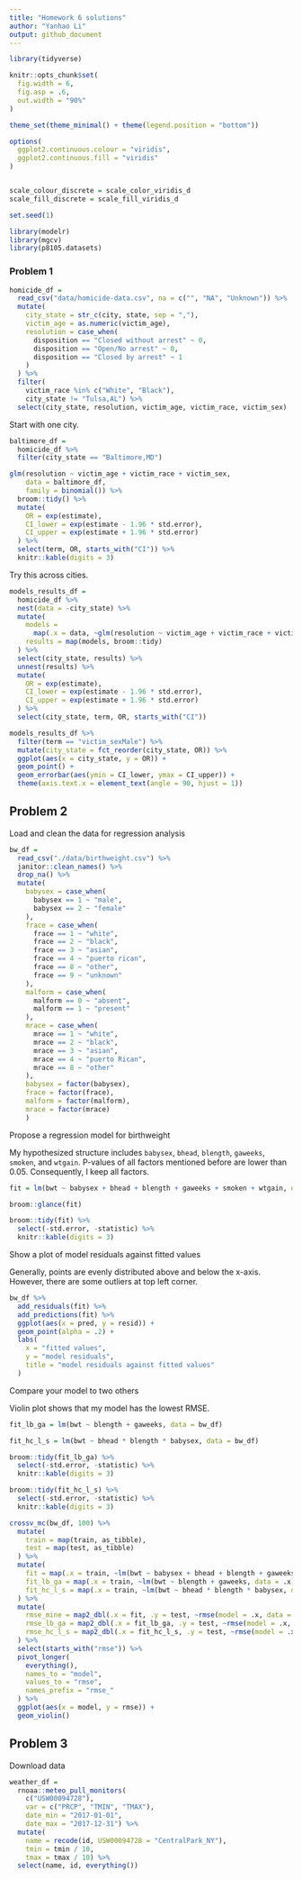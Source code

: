 ```yaml
---
title: "Homework 6 solutions"
author: "Yanhao Li"
output: github_document
---
```


```r
library(tidyverse)

knitr::opts_chunk$set(
  fig.width = 6,
  fig.asp = .6,
  out.width = "90%"
)

theme_set(theme_minimal() + theme(legend.position = "bottom"))

options(
  ggplot2.continuous.colour = "viridis",
  ggplot2.continuous.fill = "viridis"
)


scale_colour_discrete = scale_color_viridis_d
scale_fill_discrete = scale_fill_viridis_d

set.seed(1)
```

```r
library(modelr)
library(mgcv)
library(p8105.datasets)
```


### Problem 1

```r
homicide_df = 
  read_csv("data/homicide-data.csv", na = c("", "NA", "Unknown")) %>% 
  mutate(
    city_state = str_c(city, state, sep = ","),
    victim_age = as.numeric(victim_age),
    resolution = case_when(
      disposition == "Closed without arrest" ~ 0,
      disposition == "Open/No arrest" ~ 0,
      disposition == "Closed by arrest" ~ 1
    )
  ) %>% 
  filter(
    victim_race %in% c("White", "Black"),
    city_state != "Tulsa,AL") %>% 
  select(city_state, resolution, victim_age, victim_race, victim_sex)
```

Start with one city.

```r
baltimore_df =
  homicide_df %>% 
  filter(city_state == "Baltimore,MD")

glm(resolution ~ victim_age + victim_race + victim_sex, 
    data = baltimore_df,
    family = binomial()) %>% 
  broom::tidy() %>% 
  mutate(
    OR = exp(estimate),
    CI_lower = exp(estimate - 1.96 * std.error),
    CI_upper = exp(estimate + 1.96 * std.error)
  ) %>% 
  select(term, OR, starts_with("CI")) %>% 
  knitr::kable(digits = 3)
```

Try this across cities.

```r
models_results_df = 
  homicide_df %>% 
  nest(data = -city_state) %>% 
  mutate(
    models = 
      map(.x = data, ~glm(resolution ~ victim_age + victim_race + victim_sex, data = .x, family = binomial())),
    results = map(models, broom::tidy)
  ) %>% 
  select(city_state, results) %>% 
  unnest(results) %>% 
  mutate(
    OR = exp(estimate),
    CI_lower = exp(estimate - 1.96 * std.error),
    CI_upper = exp(estimate + 1.96 * std.error)
  ) %>% 
  select(city_state, term, OR, starts_with("CI")) 
```

```r
models_results_df %>% 
  filter(term == "victim_sexMale") %>% 
  mutate(city_state = fct_reorder(city_state, OR)) %>% 
  ggplot(aes(x = city_state, y = OR)) + 
  geom_point() + 
  geom_errorbar(aes(ymin = CI_lower, ymax = CI_upper)) + 
  theme(axis.text.x = element_text(angle = 90, hjust = 1))
```

## Problem 2

Load and clean the data for regression analysis

```r
bw_df = 
  read_csv("./data/birthweight.csv") %>% 
  janitor::clean_names() %>% 
  drop_na() %>% 
  mutate(
    babysex = case_when(
      babysex == 1 ~ "male",
      babysex == 2 ~ "female"
    ),
    frace = case_when(
      frace == 1 ~ "white",
      frace == 2 ~ "black",
      frace == 3 ~ "asian",
      frace == 4 ~ "puerto rican",
      frace == 8 ~ "other",
      frace == 9 ~ "unknown"
    ),
    malform = case_when(
      malform == 0 ~ "absent",
      malform == 1 ~ "present"
    ),
    mrace = case_when(
      mrace == 1 ~ "white",
      mrace == 2 ~ "black",
      mrace == 3 ~ "asian",
      mrace == 4 ~ "puerto Rican",
      mrace == 8 ~ "other"
    ),
    babysex = factor(babysex),
    frace = factor(frace),
    malform = factor(malform),
    mrace = factor(mrace)
    )
```

Propose a regression model for birthweight

My hypothesized structure includes `babysex`, `bhead`, `blength`, `gaweeks`, `smoken`, and `wtgain`. P-values of all factors mentioned before are lower than 0.05. Consequently, I keep all factors. 

```r
fit = lm(bwt ~ babysex + bhead + blength + gaweeks + smoken + wtgain, data = bw_df)

broom::glance(fit)

broom::tidy(fit) %>% 
  select(-std.error, -statistic) %>% 
  knitr::kable(digits = 3)
```

Show a plot of model residuals against fitted values

Generally, points are evenly distributed above and below the x-axis. However, there are some outliers at top left corner. 

```r
bw_df %>% 
  add_residuals(fit) %>%
  add_predictions(fit) %>%
  ggplot(aes(x = pred, y = resid)) +
  geom_point(alpha = .2) +
  labs(
    x = "fitted values",
    y = "model residuals",
    title = "model residuals against fitted values"
  )
```

Compare your model to two others

Violin plot shows that my model has the lowest RMSE.

```r
fit_lb_ga = lm(bwt ~ blength + gaweeks, data = bw_df)

fit_hc_l_s = lm(bwt ~ bhead * blength * babysex, data = bw_df)

broom::tidy(fit_lb_ga) %>% 
  select(-std.error, -statistic) %>% 
  knitr::kable(digits = 3)

broom::tidy(fit_hc_l_s) %>% 
  select(-std.error, -statistic) %>% 
  knitr::kable(digits = 3)

crossv_mc(bw_df, 100) %>% 
  mutate(
    train = map(train, as_tibble),
    test = map(test, as_tibble)
  ) %>% 
  mutate(
    fit = map(.x = train, ~lm(bwt ~ babysex + bhead + blength + gaweeks + smoken + wtgain, data = .x)),
    fit_lb_ga = map(.x = train, ~lm(bwt ~ blength + gaweeks, data = .x)),
    fit_hc_l_s = map(.x = train, ~lm(bwt ~ bhead * blength * babysex, data = .x))
  ) %>% 
  mutate(
    rmse_mine = map2_dbl(.x = fit, .y = test, ~rmse(model = .x, data = .y)),
    rmse_lb_ga = map2_dbl(.x = fit_lb_ga, .y = test, ~rmse(model = .x, data = .y)),
    rmse_hc_l_s = map2_dbl(.x = fit_hc_l_s, .y = test, ~rmse(model = .x, data = .y))
  ) %>% 
  select(starts_with("rmse")) %>% 
  pivot_longer(
    everything(),
    names_to = "model",
    values_to = "rmse",
    names_prefix = "rmse_"
  ) %>% 
  ggplot(aes(x = model, y = rmse)) +
  geom_violin()
```

## Problem 3

Download data

```r
weather_df = 
  rnoaa::meteo_pull_monitors(
    c("USW00094728"),
    var = c("PRCP", "TMIN", "TMAX"), 
    date_min = "2017-01-01",
    date_max = "2017-12-31") %>%
  mutate(
    name = recode(id, USW00094728 = "CentralPark_NY"),
    tmin = tmin / 10,
    tmax = tmax / 10) %>%
  select(name, id, everything())
```

